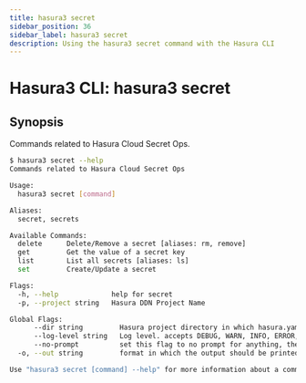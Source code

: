 ```yaml
---
title: hasura3 secret
sidebar_position: 36
sidebar_label: hasura3 secret
description: Using the hasura3 secret command with the Hasura CLI
---
```


# Hasura3 CLI: hasura3 secret 

## Synopsis
Commands related to Hasura Cloud Secret Ops.

```bash
$ hasura3 secret --help
Commands related to Hasura Cloud Secret Ops

Usage:
  hasura3 secret [command]

Aliases:
  secret, secrets

Available Commands:
  delete      Delete/Remove a secret [aliases: rm, remove]
  get         Get the value of a secret key
  list        List all secrets [aliases: ls]
  set         Create/Update a secret

Flags:
  -h, --help             help for secret
  -p, --project string   Hasura DDN Project Name

Global Flags:
      --dir string         Hasura project directory in which hasura.yaml is present (default ".")
      --log-level string   Log level. accepts DEBUG, WARN, INFO, ERROR, FATAL (default "INFO")
      --no-prompt          set this flag to no prompt for anything, the command fails if any input is missing
  -o, --out string         format in which the output should be printed, accepts table, json and yaml (default "table")

Use "hasura3 secret [command] --help" for more information about a command.
```

